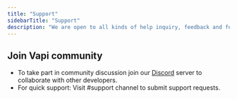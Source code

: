 ```yaml
---
title: "Support"
sidebarTitle: "Support"
description: "We are open to all kinds of help inquiry, feedback and feature request, help inquiry."
---
```


## Join Vapi community

- To take part in community discussion join our [Discord](https://discord.com/invite/pUFNcf2WmH) server to collaborate with other developers.
- For quick support: Visit #support channel to submit support requests.
